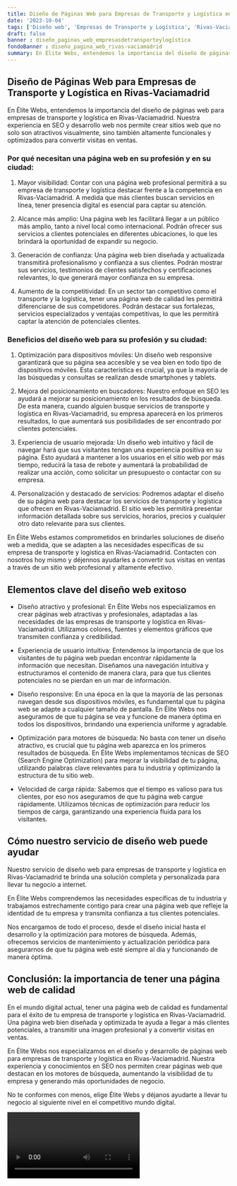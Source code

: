 ```yaml
---
title: Diseño de Páginas Web para Empresas de Transporte y Logística en Rivas-Vaciamadrid
date: '2023-10-04'
tags: ['Diseño web', 'Empresas de Transporte y Logística', 'Rivas-Vaciamadrid']
draft: false
banner : diseño_paginas_web_empresasdetransporteylogística
fondoBanner : diseño_pagina_web_rivas-vaciamadrid
summary: En Élite Webs, entendemos la importancia del diseño de páginas web para empresas de transporte y logística en RivasVaciamadrid. Nuestra experiencia en SEO y desarrollo web nos permite crear sitios web que no solo son atractivos visualmente, sino también altamente funcionales y optimizados para convertir visitas en ventas.
---
```


## Diseño de Páginas Web para Empresas de Transporte y Logística en Rivas-Vaciamadrid

En Élite Webs, entendemos la importancia del diseño de páginas web para empresas de transporte y logística en Rivas-Vaciamadrid. Nuestra experiencia en SEO y desarrollo web nos permite crear sitios web que no solo son atractivos visualmente, sino también altamente funcionales y optimizados para convertir visitas en ventas.

### Por qué necesitan una página web en su profesión y en su ciudad:

1. Mayor visibilidad: Contar con una página web profesional permitirá a su empresa de transporte y logística destacar frente a la competencia en Rivas-Vaciamadrid. A medida que más clientes buscan servicios en línea, tener presencia digital es esencial para captar su atención.

2. Alcance más amplio: Una página web les facilitará llegar a un público más amplio, tanto a nivel local como internacional. Podrán ofrecer sus servicios a clientes potenciales en diferentes ubicaciones, lo que les brindará la oportunidad de expandir su negocio.

3. Generación de confianza: Una página web bien diseñada y actualizada transmitirá profesionalismo y confianza a sus clientes. Podrán mostrar sus servicios, testimonios de clientes satisfechos y certificaciones relevantes, lo que generará mayor confianza en su empresa.

4. Aumento de la competitividad: En un sector tan competitivo como el transporte y la logística, tener una página web de calidad les permitirá diferenciarse de sus competidores. Podrán destacar sus fortalezas, servicios especializados y ventajas competitivas, lo que les permitirá captar la atención de potenciales clientes.

### Beneficios del diseño web para su profesión y su ciudad:

1. Optimización para dispositivos móviles: Un diseño web responsive garantizará que su página sea accesible y se vea bien en todo tipo de dispositivos móviles. Esta característica es crucial, ya que la mayoría de las búsquedas y consultas se realizan desde smartphones y tablets.

2. Mejora del posicionamiento en buscadores: Nuestro enfoque en SEO les ayudará a mejorar su posicionamiento en los resultados de búsqueda. De esta manera, cuando alguien busque servicios de transporte y logística en Rivas-Vaciamadrid, su empresa aparecerá en los primeros resultados, lo que aumentará sus posibilidades de ser encontrado por clientes potenciales.

3. Experiencia de usuario mejorada: Un diseño web intuitivo y fácil de navegar hará que sus visitantes tengan una experiencia positiva en su página. Esto ayudará a mantener a los usuarios en el sitio web por más tiempo, reducirá la tasa de rebote y aumentará la probabilidad de realizar una acción, como solicitar un presupuesto o contactar con su empresa.

4. Personalización y destacado de servicios: Podremos adaptar el diseño de su página web para destacar los servicios de transporte y logística que ofrecen en Rivas-Vaciamadrid. El sitio web les permitirá presentar información detallada sobre sus servicios, horarios, precios y cualquier otro dato relevante para sus clientes.

En Élite Webs estamos comprometidos en brindarles soluciones de diseño web a medida, que se adapten a las necesidades específicas de su empresa de transporte y logística en Rivas-Vaciamadrid. Contacten con nosotros hoy mismo y déjennos ayudarles a convertir sus visitas en ventas a través de un sitio web profesional y altamente efectivo.

<GifSeo />

<Cta />

## Elementos clave del diseño web exitoso

- Diseño atractivo y profesional: En Élite Webs nos especializamos en crear páginas web atractivas y profesionales, adaptadas a las necesidades de las empresas de transporte y logística en Rivas-Vaciamadrid. Utilizamos colores, fuentes y elementos gráficos que transmiten confianza y credibilidad.

- Experiencia de usuario intuitiva: Entendemos la importancia de que los visitantes de tu página web puedan encontrar rápidamente la información que necesitan. Diseñamos una navegación intuitiva y estructuramos el contenido de manera clara, para que tus clientes potenciales no se pierdan en un mar de información.

- Diseño responsive: En una época en la que la mayoría de las personas navegan desde sus dispositivos móviles, es fundamental que tu página web se adapte a cualquier tamaño de pantalla. En Élite Webs nos aseguramos de que tu página se vea y funcione de manera óptima en todos los dispositivos, brindando una experiencia uniforme y agradable.

- Optimización para motores de búsqueda: No basta con tener un diseño atractivo, es crucial que tu página web aparezca en los primeros resultados de búsqueda. En Élite Webs implementamos técnicas de SEO (Search Engine Optimization) para mejorar la visibilidad de tu página, utilizando palabras clave relevantes para tu industria y optimizando la estructura de tu sitio web.

- Velocidad de carga rápida: Sabemos que el tiempo es valioso para tus clientes, por eso nos aseguramos de que tu página web cargue rápidamente. Utilizamos técnicas de optimización para reducir los tiempos de carga, garantizando una experiencia fluida para los visitantes.

## Cómo nuestro servicio de diseño web puede ayudar

Nuestro servicio de diseño web para empresas de transporte y logística en Rivas-Vaciamadrid te brinda una solución completa y personalizada para llevar tu negocio a internet.

En Élite Webs comprendemos las necesidades específicas de tu industria y trabajamos estrechamente contigo para crear una página web que refleje la identidad de tu empresa y transmita confianza a tus clientes potenciales.

Nos encargamos de todo el proceso, desde el diseño inicial hasta el desarrollo y la optimización para motores de búsqueda. Además, ofrecemos servicios de mantenimiento y actualización periódica para asegurarnos de que tu página web esté siempre al día y funcionando de manera óptima.

## Conclusión: la importancia de tener una página web de calidad

En el mundo digital actual, tener una página web de calidad es fundamental para el éxito de tu empresa de transporte y logística en Rivas-Vaciamadrid. Una página web bien diseñada y optimizada te ayuda a llegar a más clientes potenciales, a transmitir una imagen profesional y a convertir visitas en ventas.

En Élite Webs nos especializamos en el diseño y desarrollo de páginas web para empresas de transporte y logística en Rivas-Vaciamadrid. Nuestra experiencia y conocimientos en SEO nos permiten crear páginas web que destacan en los motores de búsqueda, aumentando la visibilidad de tu empresa y generando más oportunidades de negocio.

No te conformes con menos, elige Élite Webs y déjanos ayudarte a llevar tu negocio al siguiente nivel en el competitivo mundo digital.

<Video />

<CtaBot job='Empresas de Transporte y Logística' city='Rivas-Vaciamadrid'/>

<Gmaps query='Rivas-Vaciamadrid+españa+maps' />